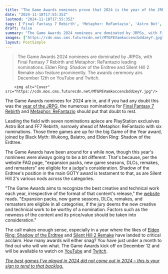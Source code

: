 ```yaml
---
title: "The Game Awards nominees prove that 2024 is the year of the JRPG, with Final Fantasy 7 Rebirth and Metaphor ReFantazio leading the field"
date: "2024-11-18T17:55:35Z"
lastmod: "2024-11-18T17:55:35Z"
tags: ['Final Fantasy 7 Rebirth', 'Metaphor: ReFantazio', 'Astro Bot', 'Black Myth: Wukong', 'Balatro', 'Elden Ring: Shadow of the Erdtree', 'Silent Hill 2 Remake', 'JRPG', 'PlayStation', 'Game of the Year', 'The Game Awards', 'Action RPG', 'Survival Horror']
draft: false
summary: "The Game Awards 2024 nominees are dominated by JRPGs, with Final Fantasy 7 Rebirth and Metaphor: ReFantazio leading nominations.  Elden Ring: Shadow of the Erdtree and Silent Hill 2 Remake also feature prominently. The awards ceremony airs December 12th on YouTube and Twitch."
images: ["https://cdn.mos.cms.futurecdn.net/MTGPEVamkoccencbddzeyY.jpg"]
layout: PostSimple
---
```

> The Game Awards 2024 nominees are dominated by JRPGs, with Final Fantasy 7 Rebirth and Metaphor: ReFantazio leading nominations.  Elden Ring: Shadow of the Erdtree and Silent Hill 2 Remake also feature prominently. The awards ceremony airs December 12th on YouTube and Twitch.


        <img alt="Cover" src="https://cdn.mos.cms.futurecdn.net/MTGPEVamkoccencbddzeyY.jpg"/>
        
The Game Awards nominees for 2024 are in, and if you had any doubt this was the [year of the JRPG](https://www.gamesradar.com/2023-was-the-year-of-the-rpg-now-2024-looks-like-the-year-of-jrpgs/), the numerous nominations for [Final Fantasy 7 Rebirth](https://www.gamesradar.com/final-fantasy-7-rebirth/) and [Metaphor: ReFantazio](https://www.gamesradar.com/games/jrpg/metaphor-refantazio-guide/) should put that doubt to rest.

Leading the field with seven nominations apiece are PlayStation exclusives Astro Bot and FF7 Rebirth, narrowly ahead of Metaphor: ReFantazio with six nominations. Those three games are up for the big Game of the Year award, joined by Black Myth: Wukong, Balatro, and Elden Ring: Shadow of the Erdtree.

The Game Awards have been around for a while now, though this year's nominees were always going to be a bit different. That's because, per the website FAQ page, "expansion packs, new game seasons, DLCs, remakes, and remasters" are eligible for a judge's consideration. Shadow of the Erdtree's position in the main GOTY award is testament to that, as are Silent Hill 2's various nods across the categories.

"The Game Awards aims to recognize the best creative and technical work each year, irrespective of the format of that content's release," the [website](https://www.thegameawards.com/faq) reads. "Expansion packs, new game seasons, DLCs, remakes, and remasters are eligible in all categories, if the jury deems the new creative and technical work to be worthy of a nomination. Factors such as the newness of the content and its price/value should be taken into consideration."

The call makes enough sense, especially in a year where the likes of [Elden Ring: Shadow of the Erdtree](https://www.gamesradar.com/games/action-rpg/elden-ring-shadow-of-the-erdtree-guide/) and [Silent Hill 2 Remake](https://www.gamesradar.com/games/survival-horror/silent-hill-2-remake-guide/) have landed to critical acclaim. How many awards will either snag? You have just under a month to find out who will win what. The Game Awards kick off on December 12 and will be available to watch on [YouTube](https://www.youtube.com/@thegameawards) and [Twitch](https://t.co/Gk8em20gZy).

[<em>The best games I've played in 2024 did not come out in 2024 – this is your sign to tend to that backlog.</em>](https://www.gamesradar.com/games/the-best-games-ive-played-in-2024-did-not-come-out-in-2024-this-is-your-sign-to-tend-to-that-backlog/)
        